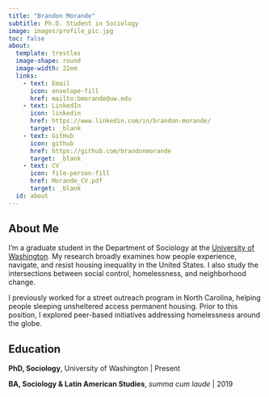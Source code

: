 ```yaml
---
title: "Brandon Morande"
subtitle: Ph.D. Student in Sociology
image: images/profile_pic.jpg
toc: false
about:
  template: trestles
  image-shape: round
  image-width: 22em
  links:
    - text: Email
      icon: envelope-fill
      href: mailto:bmorande@uw.edu
    - text: LinkedIn
      icon: linkedin
      href: https://www.linkedin.com/in/brandon-morande/
      target: _blank
    - text: GitHub
      icon: github 
      href: https://github.com/brandonmorande
      target: _blank
    - text: CV
      icon: file-person-fill
      href: Morande_CV.pdf
      target: _blank
  id: about
---
```


::: {#about}

## About Me
I'm a graduate student in the Department of Sociology at the [University of Washington](https://soc.washington.edu/people/brandon-morande){target="_blank"}. My research broadly examines how people experience, navigate, and resist housing inequality in the United States. I also study the intersections between social control, homelessness, and neighborhood change.

I previously worked for a street outreach program in North Carolina, helping people sleeping unsheltered access permanent housing. Prior to this position, I explored peer-based initiatives addressing homelessness around the globe.

## Education

**PhD, Sociology**, University of Washington \| Present

**BA, Sociology & Latin American Studies**, *summa cum laude* \| 2019

:::